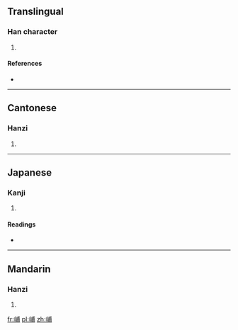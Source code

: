 ==Translingual==

===Han character===
{{Han char|rn=46|rad=山|as=07|sn=10|four=2372<sub>7</sub>|canj=山戈十月 (UIJB)|ids=⿰[[山]][[甫]]}}

# {{defn|Han|sort=山07}}

====References====
* {{Han ref|kx=0311.210|dkj=08083|dj=0611.220|hdz=10772.240|uh=5CEC|ud=23788|bh=D16C|bd=53612}}

----

==Cantonese==

===Hanzi===
{{yue-hanzi|jyut=[[bou1]]|y=bou1}}

# {{defn|lang=yue|sort=山07}}

----

==Japanese==

===Kanji===
{{ja-kanji|grade=|rs=山07}}

# {{defn|lang=ja|sort=山07}}

====Readings====
* {{ja-readings|on=[[ほ]] (ho), [[ふ]] (fu)|kun=}}

----

==Mandarin==

===Hanzi===
{{cmn-hanzi|pin=[[bū]] ([[bu1]])|wg=pu<sup>1</sup>}}

# {{defn|lang=cmn|sort=山07}}

[[fr:峬]]
[[pl:峬]]
[[zh:峬]]